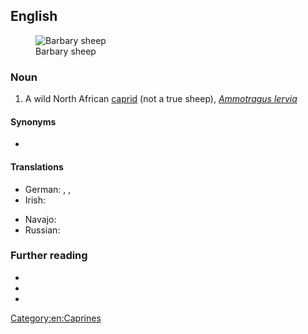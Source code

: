 ==English==
[[File:Barbary Sheep Tennoji.jpg|thumb|Barbary sheep]]

===Noun===
{{en-noun|Barbary sheep}}

# A wild North African [[caprid]] (not a true sheep), ''[[Ammotragus lervia]]''

====Synonyms====
* {{sense|caprid}} {{l|en|aoudad}}

====Translations====
{{trans-top|''Ammotragus lervia''}}
* German: {{t|de|Berberschaf|n}}, {{t|de|Mähnenschaf|n}}, {{t|de|Mähnenspringer|m}}
* Irish: {{t|ga|caora Bharbarach|f}}
{{trans-mid}}
* Navajo: {{t|nv|Naakaii Łizhiní Bikéyahdę́ę́ʼ tsétah dibé}}
* Russian: {{t|ru|гривистый баран|sc=Cyrl}}
{{trans-bottom}}

===Further reading===
* {{pedialite}}
* {{specieslite|Ammotragus lervia}}
* {{comcatlite|Ammotragus lervia}}

[[Category:en:Caprines]]